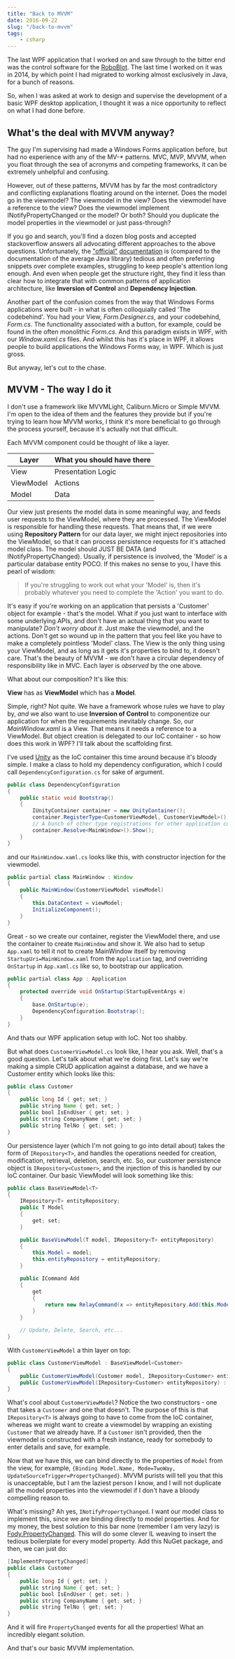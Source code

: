 ```yaml
---
title: "Back to MVVM"
date: 2016-09-22
slug: "/back-to-mvvm"
tags:
    - csharp
---
```



The last WPF application that I worked on and saw through to the bitter end was the control software for the [RoboBlot](http://www.beerobotics.com/Products/RoboBlot/). The last time I worked on it was in 2014, by which point I had migrated to working almost exclusively in Java, for a bunch of reasons.

So, when I was asked at work to design and supervise the development of a basic WPF desktop application, I thought it was a nice opportunity to reflect on what I had done before. 

## What's the deal with MVVM anyway?

The guy I'm supervising had made a Windows Forms application before, but had no experience with any of the MV-* patterns. MVC, MVP, MVVM, when you float through the sea of acronyms and competing frameworks, it can be extremely unhelpful and confusing.

However, out of these patterns, MVVM has by far the most contradictory and conflicting explanations floating around on the internet. Does the model go in the viewmodel? The viewmodel in the view? Does the viewmodel have a reference to the view? Does the viewmodel implement INotifyPropertyChanged or the model? Or both? Should you duplicate the model properties in the viewmodel or just pass-through?

If you go and search, you'll find a dozen blog posts and accepted stackoverflow answers all advocating different approaches to the above questions. Unfortunately, the ["official"](https://msdn.microsoft.com/en-us/library/gg405484(v=pandp.40).aspx) [documentation](https://msdn.microsoft.com/en-gb/library/hh848246.aspx) is (compared to the documentation of the average Java library) tedious and often preferring snippets over complete examples, struggling to keep people's attention long enough. And even when people get the structure right, they find it less than clear how to integrate that with common patterns of application architecture, like **Inversion of Control** and **Dependency Injection**. 

Another part of the confusion comes from the way that Windows Forms applications were built - in what is often colloquially called 'The codebehind'. You had your View, *Form.Designer.cs*, and your codebehind, *Form.cs*. The functionality associated with a button, for example, could be found in the often monolithic *Form.cs*. And this paradigm exists in WPF, with our *Window.xaml.cs* files. And whilst this has it's place in WPF, it allows people to build applications the Windows Forms way, in WPF. Which is just gross.

But anyway, let's cut to the chase.

## MVVM - The way I do it

I don't use a framework like MVVMLight, Caliburn.Micro or Simple MVVM. I'm open to the idea of them and the features they provide but if you're trying to learn how MVVM works, I think it's more beneficial to go through the process yourself, because it's actually not that difficult.

Each MVVM component could be thought of like a layer.

|Layer|What you should have there|
|---|---|
|View   |Presentation Logic|
|ViewModel|Actions|
|Model|Data|

Our view just presents the model data in some meaningful way, and feeds user requests to the ViewModel, where they are processed. The ViewModel is responsible for handling these requests. That means that, if we were using **Repository Pattern** for our data layer, we might inject repositories into the ViewModel, so that it can process persistence requests for it's attached model class. The model should JUST BE DATA (and INotifyPropertyChanged). Usually, if persistence is involved, the 'Model' is a particular database entity POCO. If this makes no sense to you, I have this pearl of wisdom:

> If you're struggling to work out what your 'Model' is, then it's probably whatever you need to complete the 'Action' you want to do.

It's easy if you're working on an application that persists a 'Customer' object for example - that's the model. What if you just want to interface with some underlying APIs, and don't have an actual thing that you want to manipulate? *Don't worry about it*. Just make the viewmodel, and the actions. Don't get so wound up in the pattern that you feel like you have to make a completely pointless 'Model' class. The View is the only thing using your ViewModel, and as long as it gets it's properties to bind to, it doesn't care. That's the beauty of MVVM - we don't have a circular dependency of responsibility like in MVC. Each layer is *observed* by the one above.

What about our composition? It's like this:

**View** has as **ViewModel** which has a **Model**.

Simple, right? Not quite. We have a framework whose rules we have to play by, *and* we also want to use **Inversion of Control** to componentize our application for when the requirements inevitably change. So, our *MainWindow.xaml* is a View. That means it needs a reference to a ViewModel. But object creation is delegated to our IoC container - so how does this work in WPF? I'll talk about the scaffolding first.

I've used [Unity](https://msdn.microsoft.com/en-gb/library/ff649614.aspx) as the IoC container this time around because it's bloody simple. I make a class to hold my dependency configuration, which I could call `DependencyConfiguration.cs` for sake of argument.

```java
public class DependencyConfiguration
{
    public static void Bootstrap()
    {
        IUnityContainer container = new UnityContainer();
        container.RegisterType<CustomerViewModel, CustomerViewModel>();
        // A bunch of other type registrations for other application components ...
        container.Resolve<MainWindow>().Show();
    }
}
```

and our `MainWindow.xaml.cs` looks like this, with constructor injection for the viewmodel.

```java
public partial class MainWindow : Window
{
    public MainWindow(CustomerViewModel viewModel)
    {
        this.DataContext = viewModel;
        InitializeComponent();
    }
}
```

Great - so we create our container, register the ViewModel there, and use the container to create `MainWindow` and show it. We also had to setup `App.xaml` to tell it not to create MainWindow itself by removing `StartupUri=MainWindow.xaml` from the `Application` tag, and overriding `OnStartup` in `App.xaml.cs` like so, to bootstrap our application.

```java
public partial class App : Application
{
    protected override void OnStartup(StartupEventArgs e)
    {
        base.OnStartup(e);
        DependencyConfiguration.Bootstrap();
    }
}
```

And thats our WPF application setup with IoC. Not too shabby.

But what does `CustomerViewModel.cs` look like, I hear you ask. Well, that's a good question. Let's talk about what we're doing first. Let's say we're making a simple CRUD application against a database, and we have a Customer entity which looks like this:

```java
public class Customer
{
    public long Id { get; set; }
    public string Name { get; set; }
    public bool IsEndUser { get; set; }
    public string CompanyName { get; set; }
    public string TelNo { get; set; }
}
```

Our persistence layer (which I'm not going to go into detail about) takes the form of `IRepository<T>`, and handles the operations needed for creation, modification, retrieval, deletion, search, etc. So, our customer persistence object is `IRepository<Customer>`, and the injection of this is handled by our IoC container. Our basic ViewModel will look something like this:

```java
public class BaseViewModel<T>
{
    IRepository<T> entityRepository;
    public T Model
    {
        get; set;
    }

    public BaseViewModel(T model, IRepository<T> entityRepository)
    {
        this.Model = model;
        this.entityRepository = entityRepository;
    }

    public ICommand Add
    {
        get
        {
            return new RelayCommand(x => entityRepository.Add(this.Model));
        }
    }

    // Update, Delete, Search, etc...
}
```

With `CustomerViewModel` a thin layer on top:

```java
public class CustomerViewModel : BaseViewModel<Customer>
{
    public CustomerViewModel(Customer model, IRepository<Customer> entityRepository) : base(model, entityRepository) { }
    public CustomerViewModel(IRepository<Customer> entityRepository) : base(new Customer(), entityRepository) { }
}
```

What's cool about `CustomerViewModel`? Notice the two constructors - one that takes a `Customer` and one that doesn't. The purpose of this is that `IRepository<T>` is always going to have to come from the IoC container, whereas we might want to create a viewmodel by wrapping an existing `Customer` that we already have. If a `Customer` isn't provided, then the viewmodel is constructed with a fresh instance, ready for somebody to enter details and save, for example.

Now that we have this, we can bind directly to the properties of `Model` from the view, for example, `{Binding Model.Name, Mode=TwoWay, UpdateSourceTrigger=PropertyChanged}`. MVVM purists will tell you that this is unacceptable, but I am the laziest person I know, and I will not duplicate all the model properties into the viewmodel if I don't have a bloody compelling reason to.

What's missing? Ah yes, `INotifyPropertyChanged`. I want our model class to implement this, since we are binding directly to model properties. And for my money, the best solution to this bar none (remember I am very lazy) is [Fody.PropertyChanged](https://github.com/Fody/PropertyChanged). This will do some clever IL weaving to insert the tedious boilerplate for every model property. Add this NuGet package, and then, we can just do:

```java
[ImplementPropertyChanged]
public class Customer  
{
    public long Id { get; set; }
    public string Name { get; set; }
    public bool IsEndUser { get; set; }
    public string CompanyName { get; set; }
    public string TelNo { get; set; }
}
```

And it will fire `PropertyChanged` events for all the properties! What an incredibly elegant solution.

And that's our basic MVVM implementation.